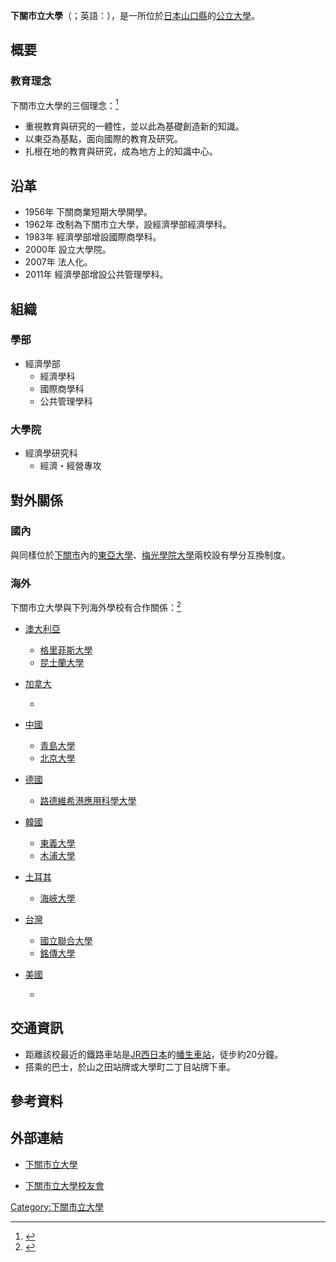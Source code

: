 {{大学(日本) | 大学名称={{lang|ja|下関市立大学}}
| ふりがな   = しものせきしりつだいがく
| 画像       = Shimonoseki City Univ.JPG
| 画像説明   = 下關市立大學校門
| 大学设置年 = 1962年
| 创立年     = 1956年
| 学校类别   = [[公立大學|公立大學]]
| 設置者     = 公立大學法人下關市立大學
| 本部所在地 = {{JPN}}[[山口縣|山口縣]]<br>[[下關市|下關市]]大學町2-1-1
| 學部       = 經濟學部
| 研究科     = 經濟學研究科
| 網站       = [http://www.shimonoseki-cu.ac.jp/ 官方網站]
}}

'''下關市立大學'''（{{jpn|j=下関市立大学|hg=しものせきしりつだいがく|rm=Shimonoseki shiritsu daigaku}}；英語：{{lang|en|Shimonoseki City University}}），是一所位於[[日本|日本]][[山口縣|山口縣]]的[[公立大學|公立大學]]。

==概要==
===教育理念===
下關市立大學的三個理念：<ref>{{cite web|url=http://www.shimonoseki-cu.ac.jp/handbook/idea_history.html#rinen|title=下関市立大学３つの理念|publisher=下關市立大學官網|accessdate=2016-05-07|archive-date=2019-02-18|archive-url=https://web.archive.org/web/20190218181308/http://www.shimonoseki-cu.ac.jp/handbook/idea_history.html#rinen|dead-url=no}}</ref>
*重視教育與研究的一體性，並以此為基礎創造新的知識。
*以東亞為基點，面向國際的教育及研究。
*扎根在地的教育與研究，成為地方上的知識中心。

==沿革==
*1956年 下關商業短期大學開學。
*1962年 改制為下關市立大學，設經濟學部經濟學科。
*1983年 經濟學部增設國際商學科。
*2000年 設立大學院。
*2007年 法人化。
*2011年 經濟學部增設公共管理學科。

==組織==
===學部===
*經濟學部
**經濟學科
**國際商學科
**公共管理學科
===大學院===
*經濟學研究科
**經濟・經營專攻

==對外關係==
===國內===
與同樣位於[[下關市|下關市]]內的[[東亞大學_(日本)|東亞大學]]、[[梅光學院大學|梅光學院大學]]兩校設有學分互換制度。
===海外===
下關市立大學與下列海外學校有合作關係：<ref>{{cite web|url=http://www.shimonoseki-cu.ac.jp/handbook/inter.html|title=国際交流|publisher=下關市立大學官網|accessdate=2016-05-07|archive-date=2019-02-11|archive-url=https://web.archive.org/web/20190211152652/http://www.shimonoseki-cu.ac.jp/handbook/inter.html|dead-url=no}}</ref>
*{{flagicon|AUS}}[[澳大利亞|澳大利亞]]
**[[格里菲斯大學|格里菲斯大學]]
**[[昆士蘭大學|昆士蘭大學]]
*{{flagicon|CAN}}[[加拿大|加拿大]]
**{{tsl|en|Algoma University}}
*{{flagicon|CHN}}[[中國|中國]]
**[[青島大學|青島大學]]
**[[北京大學|北京大學]]
*{{flagicon|DEU}}[[德國|德國]]
**[[路德維希港應用科學大學|路德維希港應用科學大學]]
*{{flagicon|KOR}}[[韓國|韓國]]
**[[東義大學|東義大學]]
**[[木浦大學|木浦大學]]
*{{flagicon|TUR}}[[土耳其|土耳其]]
**[[海峽大學|海峽大學]]
*{{flagicon|TWN}}[[台灣|台灣]]
**[[國立聯合大學|國立聯合大學]]
**[[銘傳大學|銘傳大學]]
*{{flagicon|USA}}[[美國|美國]]
**{{tsl|en|Los Medanos College}}

==交通資訊==
*距離該校最近的鐵路車站是[[JR西日本|JR西日本]]的[[幡生車站|幡生車站]]，徒步約20分鐘。
*搭乘{{tsl|ja|サンデン交通|山電交通}}的巴士，於山之田站牌或大學町二丁目站牌下車。

==參考資料==
{{reflist}}

==外部連結==
*{{ja}}[http://www.shimonoseki-cu.ac.jp/ 下關市立大學]{{Wayback|url=http://www.shimonoseki-cu.ac.jp/ |date=20201101201347 }}
*{{ja}}[http://www.web-dousoukai.com/shimodai/ 下關市立大學校友會]{{Wayback|url=http://www.web-dousoukai.com/shimodai/ |date=20200924054314 }}

{{日本公立大學}}
{{coord|33|59|16.4|N|130|56|2.7|E|region:JP_type:edu|display=title}}
[[Category:下關市立大學|Category:下關市立大學]]